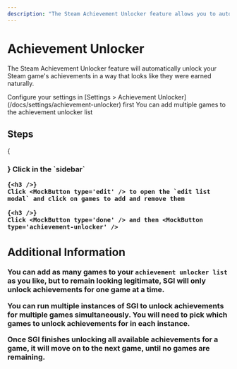 ```yaml
---
description: "The Steam Achievement Unlocker feature allows you to automatically unlock your Steam game's achievements in a way that looks like they were earned naturally."
---
```




# Achievement Unlocker

The Steam Achievement Unlocker feature will automatically unlock your Steam game's achievements in a way that looks like they were earned naturally.

<Callout type="info">
    Configure your settings in [Settings > Achievement
    Unlocker](/docs/settings/achievement-unlocker) first
</Callout>

<Callout type="info">
    You can add multiple games to the achievement unlocker list
</Callout>

## Steps

<Steps>
    {<h3 />}
    Click <Icon type='award' /> in the `sidebar`

    {<h3 />}
    Click <MockButton type='edit' /> to open the `edit list modal` and click on games to add and remove them

    {<h3 />}
    Click <MockButton type='done' /> and then <MockButton type='achievement-unlocker' />
</Steps>

## Additional Information

You can add as many games to your `achievement unlocker list` as you like, but to remain looking legitimate, SGI will only unlock achievements for one game at a time.

You can run multiple instances of SGI to unlock achievements for multiple games simultaneously. You will need to pick which games to unlock achievements for in each instance.

Once SGI finishes unlocking all available achievements for a game, it will move on to the next game, until no games are remaining.